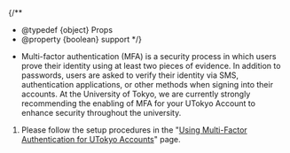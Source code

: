 
{/**
  * @typedef {object} Props
  * @property {boolean} support
  */}

- Multi-factor authentication (MFA) is a security process in which users prove their identity using at least two pieces of evidence. In addition to passwords, users are asked to verify their identity via SMS, authentication applications, or other methods when signing into their accounts. At the University of Tokyo, we are currently strongly recommending the enabling of MFA for your UTokyo Account to enhance security throughout the university.

1. Please follow the setup procedures in the "[Using Multi-Factor Authentication for UTokyo Accounts](/en/utokyo_account/mfa/)" page.

<Support lang="en" show={props.support} />

